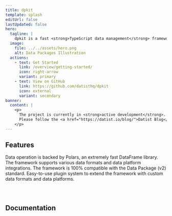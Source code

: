 ```yaml
---
title: dpkit
template: splash
editUrl: false
lastUpdated: false
hero:
  tagline: |
    dpkit is a fast <strong>TypeScript data management</strong> framework built on top of the <strong>Data Package standard</strong> and <strong>Polars DataFrames</strong>. It supports various formats like CSV, JSON, and Parquet and integrates with platforms such as CKAN, Zenodo, and GitHub.
  image:
    file: ../../assets/hero.png
    alt: Data Packages Illustration
  actions:
    - text: Get Started
      link: /overview/getting-started/
      icon: right-arrow
      variant: primary
    - text: View on GitHub
      link: https://github.com/datisthq/dpkit
      icon: external
      variant: secondary
banner:
  content: |
    <p>
      The project is currently in <strong>active development</strong>.
      Please follow the <a href="https://datist.io/blog/">Datist Blog</a> for news and announcements.
    </p>
---
```



<h2>Features</h2>

<CardGrid>
  <Card title="Fast" icon="rocket">
    Data operation is backed by Polars, an extremely fast DataFrame library.
  </Card>
  <Card title="Complete" icon="document">
    The framework supports various data formats and data platform integrations.
  </Card>
  <Card title="Standard" icon="open-book">
    The framework is 100% compatible with the Data Package (v2) standard.
  </Card>
  <Card title="Pluggable" icon="puzzle">
    Easy-to-use plugin system to extend the framework with custom data formats and data platforms.
  </Card>
</CardGrid>

<div style="margin-bottom: 5em"></div>

<h2>Documentation</h2>

<CardGrid>
  <LinkCard title="Installation" href="/overview/installation" />
  <LinkCard title="Contributing" href="/overview/contributing" />
  <LinkCard title="Guides" href="/guides/validation" />
  <LinkCard title="Packages" href="/packages/dpkit/overview" />
</CardGrid>

<About />
